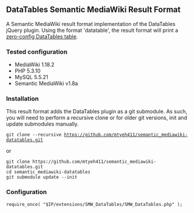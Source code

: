 == DataTables Semantic MediaWiki Result Format ==

A Semantic MediaWiki result format implementation of the DataTables jQuery plugin.  Using the format 'datatable', the result format will print a [http://www.datatables.net/release-datatables/examples/basic_init/zero_config.html zero-config DataTables table]. 

=== Tested configuration ===
* MediaWiki 1.18.2
* PHP 5.3.10
* MySQL 5.5.21
* Semantic MediaWiki v1.8a

=== Installation ===
This result format adds the DataTables plugin as a git submodule.  As such, you will need to perform a recursive clone or for older git versions, init and update submodules manually.

<code>
git clone --recursive https://github.com/mtyeh411/semantic_mediawiki-datatables.git
</code>

or

<pre>
git clone https://github.com/mtyeh411/semantic_mediawiki-datatables.git
cd semantic_mediawiki-datatables
git submodule update --init
</pre>


=== Configuration ===
<code>
require_once( "$IP/extensions/SMW_DataTables/SMW_DataTables.php" );
</code>

